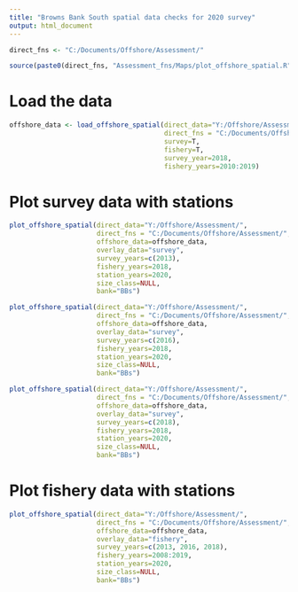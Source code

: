 ```yaml
---
title: "Browns Bank South spatial data checks for 2020 survey"
output: html_document
---
```


```r
direct_fns <- "C:/Documents/Offshore/Assessment/"

source(paste0(direct_fns, "Assessment_fns/Maps/plot_offshore_spatial.R"))

```


# Load the data
```r
offshore_data <- load_offshore_spatial(direct_data="Y:/Offshore/Assessment/",
                                       direct_fns = "C:/Documents/Offshore/Assessment/",
                                       survey=T,
                                       fishery=T,
                                       survey_year=2018,
                                       fishery_years=2010:2019)
```


# Plot survey data with stations
```r
plot_offshore_spatial(direct_data="Y:/Offshore/Assessment/",
                      direct_fns = "C:/Documents/Offshore/Assessment/",
                      offshore_data=offshore_data,
                      overlay_data="survey",
                      survey_years=c(2013),
                      fishery_years=2018,
                      station_years=2020,
                      size_class=NULL,
                      bank="BBs")

plot_offshore_spatial(direct_data="Y:/Offshore/Assessment/",
                      direct_fns = "C:/Documents/Offshore/Assessment/",
                      offshore_data=offshore_data,
                      overlay_data="survey",
                      survey_years=c(2016),
                      fishery_years=2018,
                      station_years=2020,
                      size_class=NULL,
                      bank="BBs")

plot_offshore_spatial(direct_data="Y:/Offshore/Assessment/",
                      direct_fns = "C:/Documents/Offshore/Assessment/",
                      offshore_data=offshore_data,
                      overlay_data="survey",
                      survey_years=c(2018),
                      fishery_years=2018,
                      station_years=2020,
                      size_class=NULL,
                      bank="BBs")
```


# Plot fishery data with stations
```r
plot_offshore_spatial(direct_data="Y:/Offshore/Assessment/",
                      direct_fns = "C:/Documents/Offshore/Assessment/",
                      offshore_data=offshore_data,
                      overlay_data="fishery",
                      survey_years=c(2013, 2016, 2018),
                      fishery_years=2008:2019,
                      station_years=2020,
                      size_class=NULL,
                      bank="BBs")
```


